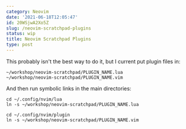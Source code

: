 ```yaml
---
category: Neovim
date: '2021-06-18T12:05:47'
id: 20WSjwA2Xo5Z
slug: /neovim-scratchpad-plugins
status: wip
title: Neovim Scratchpad Plugins
type: post
---
```


This probably isn't the best way to do it, but I current put plugin files in:

    ~/workshop/neovim-scratchpad/PLUGIN_NAME.lua
    ~/workshop/neovim-scratchpad/PLUGIN_NAME.vim 
    
And then run symbolic links in the main directories:

    cd ~/.config/nvim/lua
    ln -s ~/workshop/neovim-scratchpad/PLUGIN_NAME.lua
    
    cd ~/.config/nvim/plugin
    ln -s ~/workshop/neovim-scratchpad/PLUGIN_NAME.vim